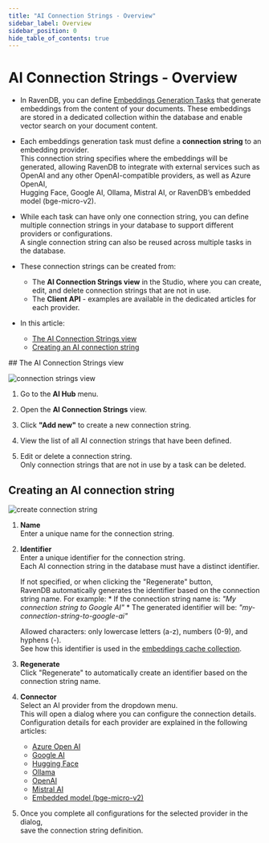 ```yaml
---
title: "AI Connection Strings - Overview"
sidebar_label: Overview
sidebar_position: 0
hide_table_of_contents: true
---
```



# AI Connection Strings - Overview
<Admonition type="note" title="Note">

* In RavenDB, you can define [Embeddings Generation Tasks](../../ai-integration/generating-embeddings/overview) that generate embeddings from the content of your documents.
  These embeddings are stored in a dedicated collection within the database and enable vector search on your document content.

* Each embeddings generation task must define a **connection string** to an embedding provider.  
  This connection string specifies where the embeddings will be generated, 
  allowing RavenDB to integrate with external services such as OpenAI and any other OpenAI-compatible providers, as well as Azure OpenAI,  
  Hugging Face, Google AI, Ollama, Mistral AI, or RavenDB’s embedded model (bge-micro-v2).

* While each task can have only one connection string, you can define multiple connection strings in your database to support different providers or configurations.  
  A single connection string can also be reused across multiple tasks in the database.

* These connection strings can be created from:
  * The **AI Connection Strings view** in the Studio, where you can create, edit, and delete connection strings that are not in use.
  * The **Client API** - examples are available in the dedicated articles for each provider.
* In this article:
  * [The AI Connection Strings view](../../ai-integration/connection-strings/connection-strings-overview#the-ai-connection-strings-view)
  * [Creating an AI connection string](../../ai-integration/connection-strings/connection-strings-overview#creating-an-ai-connection-string)
    
</Admonition>
## The AI Connection Strings view

![connection strings view](./assets/connection-strings-view.png)

1. Go to the **AI Hub** menu.

2. Open the **AI Connection Strings** view.

3. Click **"Add new"** to create a new connection string.

4. View the list of all AI connection strings that have been defined.

5. Edit or delete a connection string.  
   Only connection strings that are not in use by a task can be deleted.



## Creating an AI connection string

![create connection string](./assets/create-connection-string.png)

1. **Name**  
   Enter a unique name for the connection string.

2. **Identifier**  
   Enter a unique identifier for the connection string.  
   Each AI connection string in the database must have a distinct identifier.

     If not specified, or when clicking the "Regenerate" button,  
     RavenDB automatically generates the identifier based on the connection string name. For example:
       * If the connection string name is: _"My connection string to Google AI"_
       * The generated identifier will be: _"my-connection-string-to-google-ai"_
  
     Allowed characters: only lowercase letters (a-z), numbers (0-9), and hyphens (-).  
     See how this identifier is used in the [embeddings cache collection](../../ai-integration/generating-embeddings/embedding-collections#the-embeddings-cache-collection).

3. **Regenerate**  
   Click "Regenerate" to automatically create an identifier based on the connection string name.

4. **Connector**  
   Select an AI provider from the dropdown menu.  
   This will open a dialog where you can configure the connection details.  
   Configuration details for each provider are explained in the following articles:
   * [Azure Open AI](../../ai-integration/connection-strings/azure-open-ai)
   * [Google AI](../../ai-integration/connection-strings/google-ai)
   * [Hugging Face](../../ai-integration/connection-strings/hugging-face)
   * [Ollama](../../ai-integration/connection-strings/ollama)
   * [OpenAI](../../ai-integration/connection-strings/open-ai)
   * [Mistral AI](../../ai-integration/connection-strings/mistral-ai)
   * [Embedded model (bge-micro-v2)](../../ai-integration/connection-strings/embedded)

5. Once you complete all configurations for the selected provider in the dialog,  
   save the connection string definition.



